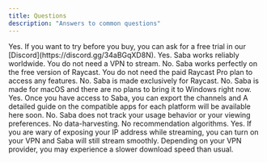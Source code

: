 ```yaml
---
title: Questions
description: "Answers to common questions"
---
```


<AccordionGroup>
  <Accordion title="Can I get a free trial?">
    Yes. If you want to try before you buy, you can ask for a free trial in our [Discord](https://discord.gg/34aBGqXD8N).
  </Accordion>

<Accordion title="Will it work in my country?">
  Yes. Saba works reliably worldwide. You do not need a VPN to stream.
</Accordion>

<Accordion title="Do I need a Raycast Pro Plan?">
  No. Saba works perfectly on the free version of Raycast. You do not need the
  paid Raycast Pro plan to access any features.
</Accordion>

<Accordion title="Does it work on Alfred too?">
  No. Saba is made exclusively for Raycast.
</Accordion>

<Accordion title="Is there a version for Windows?">
  No. Saba is made for macOS and there are no plans to bring it to Windows right
  now.
</Accordion>

<Accordion title="Can I stream on my phone/tv?">
  Yes. Once you have access to Saba, you can export the channels and

<Info>
  A detailed guide on the compatible apps for each platform will be available
  here soon.
</Info>

</Accordion>

<Accordion title="Are you going to track me?">
  No. Saba does not track your usage behavior or your viewing preferences. No
  data-harvesting. No recommendation algorithms.
</Accordion>

  <Accordion title="Does it work with my VPN?">
  Yes. If you are wary of exposing your IP address while streaming, you can turn on your VPN and Saba will still stream smoothly.
  Depending on your VPN provider, you may experience a slower download speed than usual. 
</Accordion>
</AccordionGroup>
